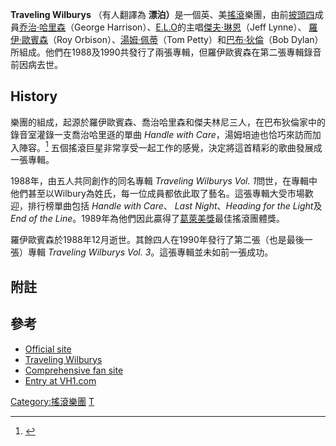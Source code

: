 {{Infobox musical artist
| name                = {{lang|en|Traveling Wilburys}}
| background          = group_or_band
| origin              = {{USA}}[[加州|加州]][[马利布_(加利福尼亚州)|馬里布]]
| genre               = <!-- Please read Talk page before editing. -->{{flatlist|
* [[民謠搖滾|民謠搖滾]]
* [[鄉村搖滾|鄉村搖滾]]
* {{link-en|根源搖滾|Roots Rock}}
}}
| years_active        = 1988–1991
| label               = [[Traveling_Wilburys|Wilburys]]
| associated_acts     = {{flatlist|
* [[披頭四樂隊|披頭四樂隊]]
* [[電光交響樂團|電光交響樂團]]
* [[湯姆·佩蒂與傷心人樂團|湯姆·佩蒂與傷心人樂團]]
}}
| website             = {{URL|www.travelingwilburys.com}}
| past_members        = {{plainlist|
* [[乔治·哈里森|乔治·哈里森]]
* [[傑夫·琳恩|傑夫·琳恩]]
* [[湯姆·佩蒂|湯姆·佩蒂]]
* [[鲍勃·迪伦|鲍勃·迪伦]]
* [[羅伊·奧比森|羅伊·奧比森]]
}}
}}
'''Traveling Wilburys''' （有人翻譯為 '''漂泊）'''是一個英、美[[搖滾|搖滾]]樂團，由前[[披頭四|披頭四]]成員[[乔治·哈里森|乔治·哈里森]]（George Harrison）、[[電光交響樂團|E.L.O]]的主唱[[傑夫·琳恩|傑夫·琳恩]]（Jeff Lynne）、 [[羅伊·歐賓森|羅伊·歐賓森]]（Roy Orbison）、[[湯姆·佩蒂|湯姆·佩蒂]]（Tom Petty）和[[巴布·狄倫|巴布·狄倫]]（Bob Dylan）所組成。他們在1988及1990共發行了兩張專輯，但羅伊歐賓森在第二張專輯錄音前因病去世。

==History==
樂團的組成，起源於羅伊歐賓森、喬治哈里森和傑夫林尼三人，在巴布狄倫家中的錄音室灌錄一支喬治哈里遜的單曲 ''Handle with Care''，湯姆培迪也恰巧來訪而加入陣容。<ref name=smax>{{cite album-notes| title= The True History of the Travelling Wilburys| albumlink= The Traveling Wilburys Collection| bandname= Traveling Wilburys| year= 2007| url= http://www.travelingwilburys.com/| format= DVD| first= Willy| last= Smax| authorlink= Willy Smax| producer= Willy Smax and Olivia Harrison| access-date= 2010-11-11| archive-date= 2008-04-22| archive-url= https://web.archive.org/web/20080422075851/http://www.travelingwilburys.com/theband.html| dead-url= no}}</ref> 五個搖滾巨星非常享受一起工作的感覺，決定將這首精彩的歌曲發展成一張專輯。

1988年，由五人共同創作的同名專輯 ''Traveling Wilburys Vol. 1''問世，在專輯中他們甚至以Wilbury為姓氏，每一位成員都依此取了藝名。這張專輯大受市場歡迎，排行榜單曲包括 ''Handle with Care''、 ''Last Night''、''Heading for the Light''及''End of the Line''。1989年為他們因此贏得了[[葛萊美獎|葛萊美獎]]最佳搖滾團體獎。

羅伊歐賓森於1988年12月逝世。其餘四人在1990年發行了第二張（也是最後一張）專輯 ''Traveling Wilburys Vol. 3''。這張專輯並未如前一張成功。

==附註==
{{Reflist}}

==參考==
*[http://www.travelingwilburys.com Official site]{{Wayback|url=http://www.travelingwilburys.com/ |date=20080422075851 }}
*[http://www.thewilburys.com Traveling Wilburys]{{Wayback|url=http://www.thewilburys.com/ |date=20200216123118 }}
*[http://www.wilburys.info Comprehensive fan site]{{Wayback|url=http://www.wilburys.info/ |date=20200616040822 }}
*[http://www.vh1.com/artists/az/traveling_wilburys/artist.jhtml Entry at VH1.com]{{Wayback|url=http://www.vh1.com/artists/az/traveling_wilburys/artist.jhtml |date=20121016044012 }}

{{Authority control}}
{{DEFAULTSORT:Traveling Wilburys}}
[[Category:搖滾樂團|Category:搖滾樂團]]
[[Category:超級樂團|T]]